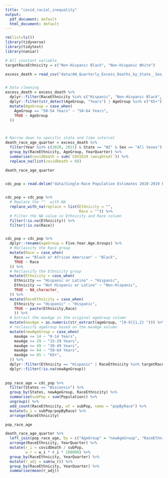 ```yaml
---
title: "covid_racial_inequality"
output:
  pdf_document: default
  html_document: default
---
```


```r
rm(list=ls())
library(tidyverse)
library(tidytext)
library(naniar)

```

```r
# All constant variable
targetRaceEthnicity = c("Non-Hispanic Black", "Non-Hispanic White")
```

```r
excess_death = read_csv("data/AH_Quarterly_Excess_Deaths_by_State__Sex__Age__and_Race.csv")


# Data cleaning
excess_death = excess_death %>%
  dplyr::filter(RaceEthnicity %in% c("Hispanic", "Non-Hispanic Black", "Non-Hispanic White")) %>%
  dplyr::filter(str_detect(AgeGroup, "Years") | AgeGroup %in% c("65+"))  %>%
  mutate(AgeGroup = case_when(
    AgeGroup == "50-54 Years" ~ "50-64 Years",
    TRUE ~ AgeGroup
  )) 



# Narrow down to specific state and time interval  
death_race_age_quarter = excess_death %>%
  filter(Year %in% c(2020, 2021) & State == "WI" & Sex == "All Sexes") %>%
  group_by(RaceEthnicity, AgeGroup, YearQuarter) %>%
  summarise(covidDeath = sum(`COVID19 (weighted)`)) %>%
  replace_na(list(covidDeath = 0))

death_race_age_quarter
  
```


```r
cdc_pop = read.delim("data/Single-Race Population Estimates 2010-2019 by State and Single-Year Age (21).txt") 


cdc_pop = cdc_pop %>%
  # Replace the ""  with NA
  replace_with_na(replace = list(Ethnicity = "",
                                 Race = "")) %>%
  # Filter the NA value in Ethnicity and Race column 
  filter(!is.na(Ethnicity)) %>%
  filter(!is.na(Race))


cdc_pop = cdc_pop %>%
  dplyr::rename(ageGroup = Five.Year.Age.Groups) %>%
  # Reclassify the Race group
  mutate(Race = case_when(
    Race == "Black or African American" ~ "Black",
    TRUE ~ Race
  )) %>%
  # Reclassify the Ethnicity group
  mutate(Ethnicity = case_when(
    Ethnicity == "Hispanic or Latino" ~ "Hispanic",
    Ethnicity == "Not Hispanic or Latino" ~ "Non-Hispanic",
    TRUE ~ NA_character_
  )) %>%
  mutate(RaceEthnicity = case_when(
    Ethnicity == "Hispanic" ~ "Hispanic",
    TRUE ~ paste(Ethnicity,Race)
    )) %>%
  # Extract the maxAge in the original ageGroup column
  mutate(maxAge = as.numeric(str_extract(ageGroup, "[0-9]{1,2} "))) %>%
  # reclassify ageGroup based on the maxAge xolumn 
  mutate(newAgeGroup = case_when(
    maxAge <= 14 ~ "0-14 Years",
    maxAge <= 29 ~ "15-29 Years",
    maxAge <= 49 ~ "30-49 Years",
    maxAge <= 64 ~ "50-64 Years",
    maxAge >= 65 ~ "65+",
  )) %>%
  dplyr::filter(Ethnicity == "Hispanic" | RaceEthnicity %in% targetRaceEthnicity) %>%
  dplyr::filter(!is.na(newAgeGroup))
  
  
pop_race_age = cdc_pop %>%
  filter(States == "Wisconsin") %>%
  group_by(States, newAgeGroup, RaceEthnicity) %>%
  summarise(subPop = sum(Population)) %>%
  ungroup() %>%
  add_count(RaceEthnicity, wt = subPop, name = "popByRace") %>%
  mutate(w_i = subPop/popByRace) %>%
  arrange(RaceEthnicity)

pop_race_age

```

```r
death_race_age_quarter %>%
  left_join(pop_race_age, by = c("AgeGroup" = "newAgeGroup", "RaceEthnicity" = "RaceEthnicity")) %>%
  arrange(RaceEthnicity, YearQuarter) %>%
  mutate(r_i = covidDeath / subPop,
         w_r = w_i * r_i * 100000) %>%
  group_by(RaceEthnicity, YearQuarter) %>%
  mutate(r_adj = sum(w_r)) %>%
  group_by(RaceEthnicity, YearQuarter) %>%
  summarise(mean(r_adj))
  
  
```

